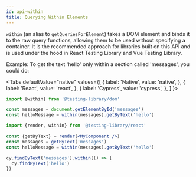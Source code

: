 ```yaml
---
id: api-within
title: Querying Within Elements
---
```



`within` (an alias to `getQueriesForElement`) takes a DOM element and binds it
to the raw query functions, allowing them to be used without specifying a
container. It is the recommended approach for libraries built on this API and is
used under the hood in React Testing Library and Vue Testing Library.

Example: To get the text 'hello' only within a section called 'messages', you
could do:

  <Tabs
    defaultValue="native"
    values={[
      { label: 'Native', value: 'native', },
      { label: 'React', value: 'react', },
      { label: 'Cypress', value: 'cypress', },
    ]
  }>
  <TabItem value="native">

```js
import {within} from '@testing-library/dom'

const messages = document.getElementById('messages')
const helloMessage = within(messages).getByText('hello')
```

  </TabItem>
  <TabItem value="react">

```jsx
import {render, within} from '@testing-library/react'

const {getByText} = render(<MyComponent />)
const messages = getByText('messages')
const helloMessage = within(messages).getByText('hello')
```

  </TabItem>
  <TabItem value="cypress">

```js
cy.findByText('messages').within(() => {
  cy.findByText('hello')
})
```

  </TabItem>
  </Tabs>
